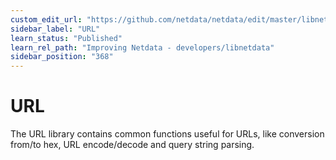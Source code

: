 ```yaml
---
custom_edit_url: "https://github.com/netdata/netdata/edit/master/libnetdata/url/README.md"
sidebar_label: "URL"
learn_status: "Published"
learn_rel_path: "Improving Netdata - developers/libnetdata"
sidebar_position: "368"
---
```



# URL

The URL library contains common functions useful for URLs, like conversion from/to hex, 
URL encode/decode and query string parsing. 

